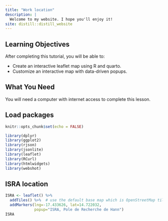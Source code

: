 ```yaml
---
title: "Work location"
description: |
  Welcome to my website. I hope you'll enjoy it!
site: distill::distill_website
---
```


## Learning Objectives

After completing this tutorial, you will be able to:

-   Create an interactive leaflet map using R and quarto.
-   Customize an interactive map with data-driven popups.

## What You Need

You will need a computer with internet access to complete this lesson.

## Load packages
```r
knitr::opts_chunk$set(echo = FALSE)

library(dplyr)
library(ggplot2)
library(rjson)
library(jsonlite)
library(leaflet)
library(RCurl)
library(htmlwidgets)
library(webshot)

```

## ISRA location

```r
ISRA <- leaflet() %>%
  addTiles() %>%  # use the default base map which is OpenStreetMap tiles
  addMarkers(lng=-17.433626, lat=14.722032,
             popup="ISRA, Pole de Recherche de Hann")
ISRA
```

